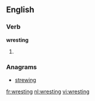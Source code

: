 ==English==

===Verb===
'''wresting'''

# {{present participle of|wrest}}

===Anagrams===
* [[strewing#English|strewing]]

[[fr:wresting]]
[[nl:wresting]]
[[vi:wresting]]